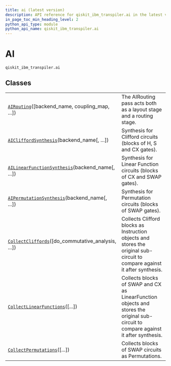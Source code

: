 ```yaml
---
title: ai (latest version)
description: API reference for qiskit_ibm_transpiler.ai in the latest version of qiskit-ibm-transpiler
in_page_toc_min_heading_level: 2
python_api_type: module
python_api_name: qiskit_ibm_transpiler.ai
---
```


<span id="ai-qiskit-ibm-transpiler-ai" />

<span id="module-qiskit_ibm_transpiler.ai" />

# AI

`qiskit_ibm_transpiler.ai`

## Classes

|                                                                                                                                            |                                                                                                                                     |
| ------------------------------------------------------------------------------------------------------------------------------------------ | ----------------------------------------------------------------------------------------------------------------------------------- |
| [`AIRouting`](ai-ai-routing "qiskit_ibm_transpiler.ai.AIRouting")(\[backend\_name, coupling\_map, ...])                                    | The AIRouting pass acts both as a layout stage and a routing stage.                                                                 |
| [`AICliffordSynthesis`](ai-ai-clifford-synthesis "qiskit_ibm_transpiler.ai.AICliffordSynthesis")(backend\_name\[, ...])                    | Synthesis for Clifford circuits (blocks of H, S and CX gates).                                                                      |
| [`AILinearFunctionSynthesis`](ai-ai-linear-function-synthesis "qiskit_ibm_transpiler.ai.AILinearFunctionSynthesis")(backend\_name\[, ...]) | Synthesis for Linear Function circuits (blocks of CX and SWAP gates).                                                               |
| [`AIPermutationSynthesis`](ai-ai-permutation-synthesis "qiskit_ibm_transpiler.ai.AIPermutationSynthesis")(backend\_name\[, ...])           | Synthesis for Permutation circuits (blocks of SWAP gates).                                                                          |
| [`CollectCliffords`](ai-collect-cliffords "qiskit_ibm_transpiler.ai.CollectCliffords")(\[do\_commutative\_analysis, ...])                  | Collects Clifford blocks as Instruction objects and stores the original sub-circuit to compare against it after synthesis.          |
| [`CollectLinearFunctions`](ai-collect-linear-functions "qiskit_ibm_transpiler.ai.CollectLinearFunctions")(\[...])                          | Collects blocks of SWAP and CX as LinearFunction objects and stores the original sub-circuit to compare against it after synthesis. |
| [`CollectPermutations`](ai-collect-permutations "qiskit_ibm_transpiler.ai.CollectPermutations")(\[...])                                    | Collects blocks of SWAP circuits as Permutations.                                                                                   |


